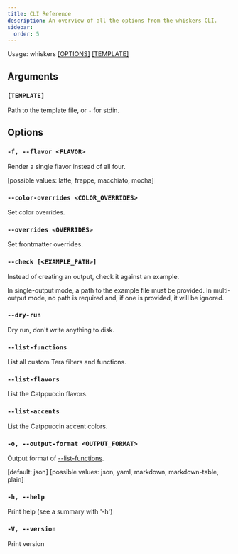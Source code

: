 ```yaml
---
title: CLI Reference
description: An overview of all the options from the whiskers CLI.
sidebar:
  order: 5
---
```


Usage: whiskers [\[OPTIONS\]](#options) [\[TEMPLATE\]](#template)

## Arguments

### `[TEMPLATE]`

Path to the template file, or `-` for stdin.

## Options

### `-f, --flavor <FLAVOR>`

Render a single flavor instead of all four.

[possible values: latte, frappe, macchiato, mocha]

### `--color-overrides <COLOR_OVERRIDES>`

Set color overrides.

### `--overrides <OVERRIDES>`

Set frontmatter overrides.

### `--check [<EXAMPLE_PATH>]`

Instead of creating an output, check it against an example.

In single-output mode, a path to the example file must be provided. In
multi-output mode, no path is required and, if one is provided, it will be
ignored.

### `--dry-run`

Dry run, don't write anything to disk.

### `--list-functions`

List all custom Tera filters and functions.

### `--list-flavors`

List the Catppuccin flavors.

### `--list-accents`

List the Catppuccin accent colors.

### `-o, --output-format <OUTPUT_FORMAT>`

Output format of [--list-functions](#--list-functions).

[default: json]
[possible values: json, yaml, markdown, markdown-table, plain]

### `-h, --help`

Print help (see a summary with '-h')

### `-V, --version`

Print version

